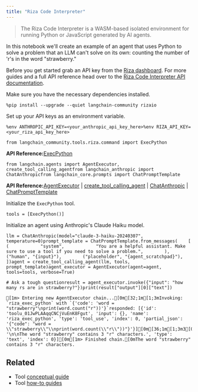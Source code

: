 ```yaml
---
title: "Riza Code Interpreter"
---
```


> The Riza Code Interpreter is a WASM-based isolated environment for running Python or JavaScript generated by AI agents.

In this notebook we'll create an example of an agent that uses Python to solve a problem that an LLM can't solve on its own: counting the number of 'r's in the word "strawberry."

Before you get started grab an API key from the [Riza dashboard](https://dashboard.riza.io). For more guides and a full API reference head over to the [Riza Code Interpreter API documentation](https://docs.riza.io).

Make sure you have the necessary dependencies installed.

```
%pip install --upgrade --quiet langchain-community rizaio
```

Set up your API keys as an environment variable.

```
%env ANTHROPIC_API_KEY=<your_anthropic_api_key_here>%env RIZA_API_KEY=<your_riza_api_key_here>
```

```
from langchain_community.tools.riza.command import ExecPython
```

**API Reference:**[ExecPython](https://python.langchain.com/api_reference/community/tools/langchain_community.tools.riza.command.ExecPython.html)

```
from langchain.agents import AgentExecutor, create_tool_calling_agentfrom langchain_anthropic import ChatAnthropicfrom langchain_core.prompts import ChatPromptTemplate
```

**API Reference:**[AgentExecutor](https://python.langchain.com/api_reference/langchain/agents/langchain.agents.agent.AgentExecutor.html) | [create\_tool\_calling\_agent](https://python.langchain.com/api_reference/langchain/agents/langchain.agents.tool_calling_agent.base.create_tool_calling_agent.html) | [ChatAnthropic](https://python.langchain.com/api_reference/anthropic/chat_models/langchain_anthropic.chat_models.ChatAnthropic.html) | [ChatPromptTemplate](https://python.langchain.com/api_reference/core/prompts/langchain_core.prompts.chat.ChatPromptTemplate.html)

Initialize the `ExecPython` tool.

```
tools = [ExecPython()]
```

Initialize an agent using Anthropic's Claude Haiku model.

```
llm = ChatAnthropic(model="claude-3-haiku-20240307", temperature=0)prompt_template = ChatPromptTemplate.from_messages(    [        (            "system",            "You are a helpful assistant. Make sure to use a tool if you need to solve a problem.",        ),        ("human", "{input}"),        ("placeholder", "{agent_scratchpad}"),    ])agent = create_tool_calling_agent(llm, tools, prompt_template)agent_executor = AgentExecutor(agent=agent, tools=tools, verbose=True)
```

```
# Ask a tough questionresult = agent_executor.invoke({"input": "how many rs are in strawberry?"})print(result["output"][0]["text"])
```

```
[1m> Entering new AgentExecutor chain...[0m[32;1m[1;3mInvoking: `riza_exec_python` with `{'code': 'word = "strawberry"\nprint(word.count("r"))'}`responded: [{'id': 'toolu_01JwPLAAqqCNCjVuEnK8Fgut', 'input': {}, 'name': 'riza_exec_python', 'type': 'tool_use', 'index': 0, 'partial_json': '{"code": "word = \\"strawberry\\"\\nprint(word.count(\\"r\\"))"}'}][0m[36;1m[1;3m3[0m[32;1m[1;3m[{'text': '\n\nThe word "strawberry" contains 3 "r" characters.', 'type': 'text', 'index': 0}][0m[1m> Finished chain.[0mThe word "strawberry" contains 3 "r" characters.
```

## Related

* Tool [conceptual guide](/src/oss/concepts/tools)
* Tool [how-to guides](/src/oss/how_to/#tools)
